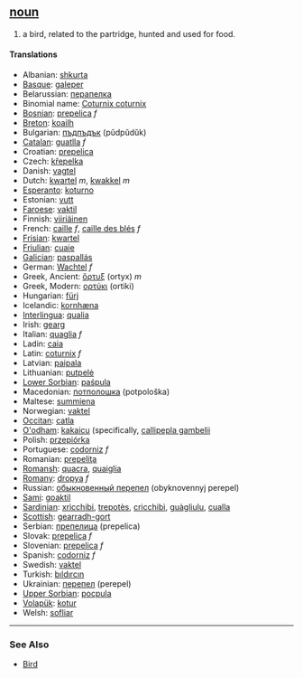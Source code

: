 == [[noun]] ==
# a bird, related to the partridge, hunted and used for food.


==== Translations ====
*Albanian: [[shkurta]]
*[[Basque]]: [[galeper]]
*Belarussian: [[перапелка]]
*Binomial name: [[Coturnix coturnix]] '' ''
*[[Bosnian]]: [[prepelica]] ''f''
*[[Breton]]: [[koailh]]
*Bulgarian: [[пъдпъдък]] (pŭdpŭdŭk)
*[[Catalan]]: [[guatlla]] ''f''
*Croatian: [[prepelica]]
*Czech: [[křepelka]]
*Danish: [[vagtel]]
*Dutch: [[kwartel]] ''m'', [[kwakkel]] ''m''
*[[Esperanto]]: [[koturno]]
*Estonian: [[vutt]]
*[[Faroese]]: [[vaktil]]
*Finnish: [[viiriäinen]]
*French: [[caille]] ''f'', [[caille des blés]] ''f''
*[[Frisian]]: [[kwartel]]
*[[Friulian]]: [[cuaie]]
*[[Galician]]: [[paspallás]]
*German: [[Wachtel]] ''f''
*Greek, Ancient: [[ὄρτυξ]] (ortyx) ''m''
*Greek, Modern: [[ορτύκι]] (ortiki) '' ''
*Hungarian: [[fürj]]
*Icelandic: [[kornhæna]]
*[[Interlingua]]: [[qualia]]
*Irish: [[gearg]]
*Italian: [[quaglia]] ''f''
*Ladin: [[caia]]
*Latin: [[coturnix]] ''f''
*Latvian: [[paipala]]
*Lithuanian: [[putpelė]]
*[[Lower Sorbian]]: [[paśpula]]
*Macedonian: [[потполошка]] (potpološka)
*Maltese: [[summiena]]
*Norwegian: [[vaktel]]
*[[Occitan]]: [[catla]]
*[[O'odham]]: [[kakaicu]] (specifically, [[callipepla gambelii]]
*Polish: [[przepiórka]] '' ''
*Portuguese: [[codorniz]] ''f''
*Romanian: [[prepeliţa]]
*[[Romansh]]: [[quacra]], [[quaiglia]]
*[[Romany]]: [[dropya]] ''f''
*Russian: [[обыкновенный перепел]] (obyknovennyj perepel) '' ''
*[[Sami]]: [[goaktil]]
*[[Sardinian]]: [[xrìcchibi]], [[trepotès]], [[cricchibì]], [[guàgliulu]], [[cualla]]
*[[Scottish]]: [[gearradh-gort]]
*Serbian: [[препелица]] (prepelica)
*Slovak: [[prepelica]] ''f''
*Slovenian: [[prepelica]] ''f''
*Spanish: [[codorniz]] ''f''
*Swedish: [[vaktel]]
*Turkish: [[bıldırcın]]
*Ukrainian: [[перепел]] (perepel)
*[[Upper Sorbian]]: [[pocpula]]
*[[Volapük]]: [[kotur]]
*Welsh: [[sofliar]]

----


=== See Also ===
*[[Bird]]